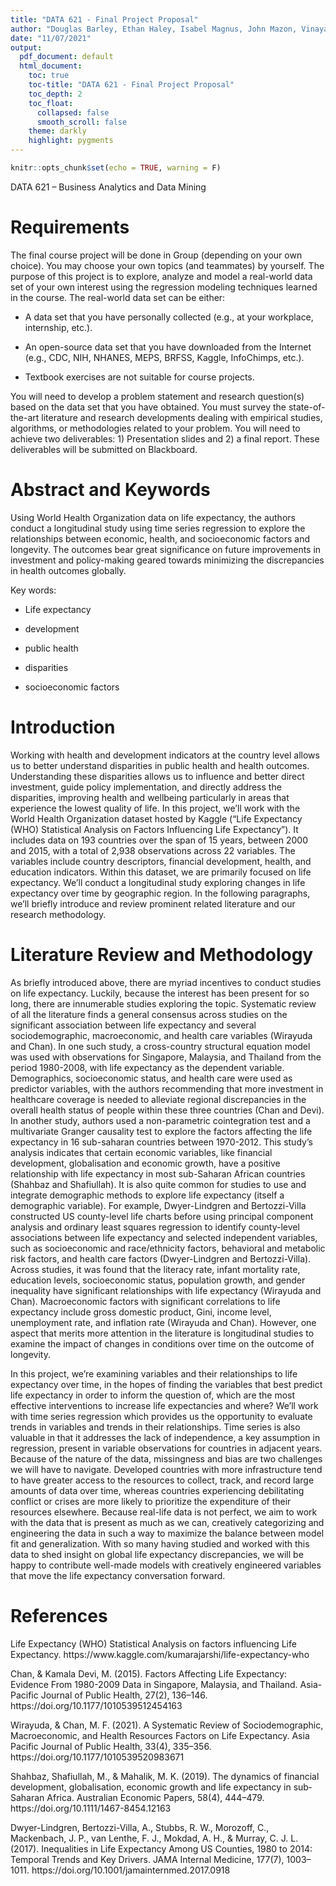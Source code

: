 ---
title: "DATA 621 - Final Project Proposal"
author: "Douglas Barley, Ethan Haley, Isabel Magnus, John Mazon, Vinayak Kamath, Arushi Arora"
date: "11/07/2021"
output:
  pdf_document: default
  html_document: 
    toc: true
    toc-title: "DATA 621 - Final Project Proposal"
    toc_depth: 2
    toc_float:
      collapsed: false
      smooth_scroll: false
    theme: darkly
    highlight: pygments
---

```{r setup, include=FALSE}
knitr::opts_chunk$set(echo = TRUE, warning = F)
```

 DATA 621 – Business Analytics and Data Mining
 

# Requirements
The final course project will be done in Group (depending on your own choice). You may choose your own topics (and teammates) by yourself. The purpose of this project is to explore, analyze and model a real-world data set of your own interest using the regression modeling techniques learned in the course.
The real-world data set can be either:

- A data set that you have personally collected (e.g., at your workplace, internship, etc.).

- An open-source data set that you have downloaded from the Internet (e.g., CDC, NIH, NHANES, MEPS, BRFSS, Kaggle, InfoChimps, etc.).

- Textbook exercises are not suitable for course projects.

You will need to develop a problem statement and research question(s) based on the data set that you have obtained. You must survey the state-of-the-art literature and research developments dealing with empirical studies, algorithms, or methodologies related to your problem. You will need to achieve two deliverables: 1) Presentation slides and 2) a final report. These deliverables will be submitted on Blackboard.


# Abstract and Keywords
Using World Health Organization data on life expectancy, the authors conduct a longitudinal study using time series regression to explore the relationships between economic, health, and socioeconomic factors and longevity. The outcomes bear great significance on future improvements in investment and policy-making geared towards minimizing the discrepancies in health outcomes globally.

Key words:

- Life expectancy

- development

- public health

- disparities

- socioeconomic factors

# Introduction
Working with health and development indicators at the country level allows us to better understand disparities in public health and health outcomes. Understanding these disparities allows us to influence and better direct investment, guide policy implementation, and directly address the disparities, improving health and wellbeing particularly in areas that experience the lowest quality of life. In this project, we’ll work with the World Health Organization dataset hosted by Kaggle (“Life Expectancy (WHO) Statistical Analysis on Factors Influencing Life Expectancy”). It includes data on 193 countries over the span of 15 years, between 2000 and 2015, with a total of 2,938 observations across 22 variables. The variables include country descriptors, financial development, health, and education indicators. Within this dataset, we are primarily focused on life expectancy. We’ll conduct a longitudinal study exploring changes in life expectancy over time by geographic region. In the following paragraphs, we’ll briefly introduce and review prominent related literature and our research methodology.


# Literature Review and Methodology
As briefly introduced above, there are myriad incentives to conduct studies on life expectancy. Luckily, because the interest has been present for so long, there are innumerable studies exploring the topic. Systematic review of all the literature finds a general consensus across studies on the significant association between life expectancy and several sociodemographic, macroeconomic, and health care variables (Wirayuda and Chan). In one such study, a cross-country structural equation model was used with observations for Singapore, Malaysia, and Thailand from the period 1980-2008, with life expectancy as the dependent variable. Demographics, socioeconomic status, and health care were used as predictor variables, with the authors recommending that more investment in healthcare coverage is needed to alleviate regional discrepancies in the overall health status of people within these three countries (Chan and Devi). In another study, authors used a non-parametric cointegration test and a multivariate Granger causality test to explore the factors affecting the life expectancy in 16 sub-saharan countries between 1970-2012. This study’s analysis indicates that certain economic variables, like financial development, globalisation and economic growth, have a positive relationship with life expectancy in most sub-Saharan African countries (Shahbaz and Shafiullah). It is also quite common for studies to use and integrate demographic methods to explore life expectancy (itself a demographic variable). For example, Dwyer-Lindgren and Bertozzi-Villa constructed US county-level life charts before using principal component analysis and ordinary least squares regression to identify county-level associations between life expectancy and selected independent variables, such as socioeconomic and race/ethnicity factors, behavioral and metabolic risk factors, and health care factors (Dwyer-Lindgren and Bertozzi-Villa). Across studies, it was found that the literacy rate, infant mortality rate, education levels, socioeconomic status, population growth, and gender inequality have significant relationships with life expectancy (Wirayuda and Chan).  Macroeconomic factors with significant correlations to life expectancy include gross domestic product, Gini, income level, unemployment rate, and inflation rate (Wirayuda and Chan). However, one aspect that merits more attention in the literature is longitudinal studies to examine the impact of changes in conditions over time on the outcome of longevity.

In this project, we’re examining variables and their relationships to life expectancy over time, in the hopes of finding the variables that best predict life expectancy in order to inform the question of, which are the most effective interventions to increase life expectancies and where? We’ll work with time series regression which provides us the opportunity to evaluate trends in variables and trends in their relationships. Time series is also valuable in that it addresses the lack of independence, a key assumption in regression, present in variable observations for countries in adjacent years. Because of the nature of the data, missingness and bias are two challenges we will have to navigate. Developed countries with more infrastructure tend to have greater access to the resources to collect, track, and record large amounts of data over time, whereas countries experiencing debilitating conflict or crises are more likely to prioritize the expenditure of their resources elsewhere. Because real-life data is not perfect, we aim to work with the data that is present as much as we can, creatively categorizing and engineering the data in such a way to maximize the balance between model fit and generalization. With so many having studied and worked with this data to shed insight on global life expectancy discrepancies, we will be happy to contribute well-made models with creatively engineered variables that move the life expectancy conversation forward.



# References
Life Expectancy (WHO) Statistical Analysis on factors influencing Life Expectancy. https://www.kaggle.com/kumarajarshi/life-expectancy-who

Chan, & Kamala Devi, M. (2015). Factors Affecting Life Expectancy: Evidence From 1980-2009    Data in Singapore, Malaysia, and Thailand. Asia-Pacific Journal of Public Health, 27(2), 136–146. https://doi.org/10.1177/1010539512454163

Wirayuda, & Chan, M. F. (2021). A Systematic Review of Sociodemographic, Macroeconomic, and Health Resources Factors on Life Expectancy. Asia Pacific Journal of Public Health, 33(4), 335–356. https://doi.org/10.1177/1010539520983671

Shahbaz, Shafiullah, M., & Mahalik, M. K. (2019). The dynamics of financial development, globalisation, economic growth and life expectancy in sub‐Saharan Africa. Australian Economic Papers, 58(4), 444–479. https://doi.org/10.1111/1467-8454.12163

Dwyer-Lindgren, Bertozzi-Villa, A., Stubbs, R. W., Morozoff, C., Mackenbach, J. P., van Lenthe, F. J., Mokdad, A. H., & Murray, C. J. L. (2017). Inequalities in Life Expectancy Among US Counties, 1980 to 2014: Temporal Trends and Key Drivers. JAMA Internal Medicine, 177(7), 1003–1011. https://doi.org/10.1001/jamainternmed.2017.0918



 
